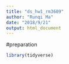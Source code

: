 ```yaml
---
title: "ds_hw1_rm3609"
author: "Runqi Ma"
date: "2018/9/21"
output: html_document
---
```


#preparation
```r
library(tidyverse)
```